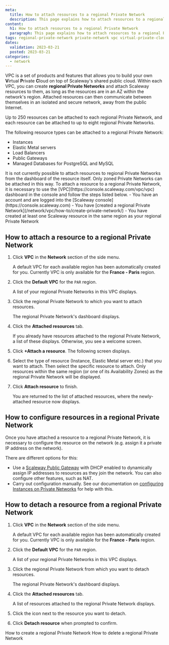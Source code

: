 ```yaml
---
meta:
  title: How to attach resources to a regional Private Network
  description: This page explains how to attach resources to a regional Private Network in a Scaleway VPC
content:
  h1: How to attach resources to a regional Private Network
  paragraph: This page explains how to attach resources to a regional Private Network in a Scaleway VPC
tags: regional-private-network private-network vpc virtual-private-cloud attach detach resources
dates:
  validation: 2023-03-21
  posted: 2023-03-21
categories:
  - network
---
```


VPC is a set of products and features that allows you to build your own **V**irtual **P**rivate **C**loud on top of Scaleway's shared public cloud. Within each VPC, you can create **regional Private Networks** and attach Scaleway resources to them, as long as the resources are in an AZ within the network's region. Attached resources can then communicate between themselves in an isolated and secure network, away from the public Internet. 

Up to 250 resources can be attached to each regional Private Network, and each resource can be attached to up to eight regional Private Networks.

The following resource types can be attached to a regional Private Network:
- Instances
- Elastic Metal servers
- Load Balancers
- Public Gateways
- Managed Databases for PostgreSQL and MySQL

<Message type="note">
  It is not currently possible to attach resources to regional Private Networks from the dashboard of the resource itself. Only zoned Private Networks can be attached in this way. To attach a resource to a regional Private Network, it is necessary to use the [VPC](https://console.scaleway.com/vpc/vpc) dashboard in the console and follow the steps listed below.
</Message>

<Macro id="iam-requirements" />
 
<Message type="requirement">
  - You have an account and are logged into the [Scaleway console](https://console.scaleway.com)
  - You have [created a regional Private Network](/network/vpc/how-to/create-private-network/)
  - You have created at least one Scaleway resource in the same region as your regional Private Network
</Message>

## How to attach a resource to a regional Private Network

1. Click **VPC** in the **Network** section of the side menu.

    A default VPC for each available region has been automatically created for you. Currently VPC is only available for the **France - Paris** region.

2. Click the **Default VPC** for the `PAR` region.

    A list of your regional Private Networks in this VPC displays.

3. Click the regional Private Network to which you want to attach resources.

    The regional Private Network's dashboard displays.

4. Click the **Attached resources** tab.

    If you already have resources attached to the regional Private Network, a list of these displays. Otherwise, you see a welcome screen.

5. Click **+Attach a resource**. The following screen displays.

6. Select the type of resource (Instance, Elastic Metal server etc.) that you want to attach. Then select the specific resource to attach. Only resources within the same region (or one of its Availability Zones) as the regional Private Network will be displayed.

7. Click **Attach resource** to finish.

    You are returned to the list of attached resources, where the newly-attached resource now displays.

## How to configure resources in a regional Private Network

Once you have attached a resource to a regional Private Network, it is necessary to configure the resource on the network (e.g. assign it a private IP address on the network).

There are different options for this:

- Use a [Scaleway Public Gateway](/network/public-gateways/concepts/#public-gateway) with DHCP enabled to dynamically assign IP addresses to resources as they join the network. You can also configure other features, such as NAT.
- Carry out configuration manually. See our documentation on [configuring Instances on Private Networks](/compute/instances/how-to/use-private-networks/#how-to-configure-the-private-network-interface-on-your-instances) for help with this.

## How to detach a resource from a regional Private Network

1. Click **VPC** in the **Network** section of the side menu.

    A default VPC for each available region has been automatically created for you. Currently VPC is only available for the **France - Paris** region.

2. Click the **Default VPC** for the `PAR` region.

    A list of your regional Private Networks in this VPC displays.

3. Click the regional Private Network from which you want to detach resources.

    The regional Private Network's dashboard displays.

4. Click the **Attached resources** tab.

    A list of resources attached to the regional Private Network displays.

5. Click the <Icon name="unlink" /> icon next to the resource you want to detach.

6. Click **Detach resource** when prompted to confirm.

<Navigation title="See Also">
  <PreviousButton to="/network/vpc/how-to/create-private-network/">How to create a regional Private Network</PreviousButton>
  <NextButton to="/network/vpc/how-to/delete-private-network/">How to delete a regional Private Network</NextButton>
</Navigation>

